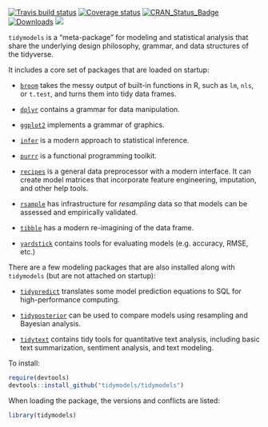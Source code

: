 [![Travis build status](https://travis-ci.org/tidymodels/tidymodels.svg?branch=master)](https://travis-ci.org/tidymodels/tidymodels)
[![Coverage status](https://codecov.io/gh/tidymodels/tidymodels/branch/master/graph/badge.svg)](https://codecov.io/github/tidymodels/tidymodels?branch=master)
[![CRAN_Status_Badge](http://www.r-pkg.org/badges/version/tidymodels)](http://cran.r-project.org/web/packages/tidymodels)
[![Downloads](http://cranlogs.r-pkg.org/badges/tidymodels)](http://cran.rstudio.com/package=tidymodels)
![](https://img.shields.io/badge/lifecycle-experimental-orange.svg)


`tidymodels` is a "meta-package" for modeling and statistical analysis that share the underlying design philosophy, grammar, and data structures of the tidyverse.

It includes a core set of packages that are loaded on startup:

* [`broom`](https://broom.tidyverse.org/) takes the messy output of built-in functions in R, such as `lm`, `nls`, or `t.test`, and turns them into tidy data frames.

* [`dplyr`](http://dplyr.tidyverse.org) contains a grammar for data manipulation. 

* [`ggplot2`](http://ggplot2.tidyverse.org) implements a grammar of graphics. 

* [`infer`](http://infer.netlify.com/) is a modern approach to statistical inference.

* [`purrr`](http://purrr.tidyverse.org) is a functional programming toolkit.

* [`recipes`](https://tidymodels.github.io/recipes/) is a general data preprocessor with a modern interface. It can create model matrices that incorporate feature engineering, imputation, and other help tools.

* [`rsample`](https://tidymodels.github.io/rsample/) has infrastructure for _resampling_ data so that models can be assessed and empirically validated. 

* [`tibble`](http://tibble.tidyverse.org) has a modern re-imagining of the data frame.
 
* [`yardstick`](https://tidymodels.github.io/yardstick/) contains tools for evaluating models (e.g. accuracy, RMSE, etc.)

There are a few modeling packages that are also installed along with `tidymodels` (but are not attached on startup): 

* [`tidypredict`](http://tidypredict.netlify.com/) translates some model prediction equations to SQL for high-performance computing.

* [`tidyposterior`](https://tidymodels.github.io/tidyposterior/) can be used to compare models using resampling and Bayesian analysis.

* [`tidytext`](https://github.com/juliasilge/tidytext) contains tidy tools for quantitative text analysis, including basic text summarization, sentiment analysis, and text modeling.

To install:

```r
require(devtools)
devtools::install_github("tidymodels/tidymodels")
```

When loading the package, the versions and conflicts are listed:

```r
library(tidymodels)
```

